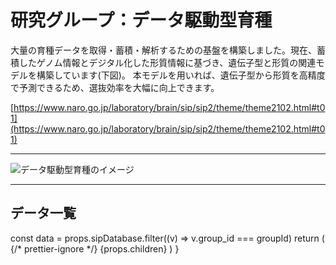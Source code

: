 


# 研究グループ：データ駆動型育種

大量の育種データを取得・蓄積・解析するための基盤を構築しました。現在、蓄積したゲノム情報とデジタル化した形質情報に基づき、遺伝子型と形質の関連モデルを構築しています(下図)。 本モデルを用いれば、遺伝子型から形質を高精度で予測できるため、選抜効率を大幅に向上できます。

[https://www.naro.go.jp/laboratory/brain/sip/sip2/theme/theme2102.html#t01](https://www.naro.go.jp/laboratory/brain/sip/sip2/theme/theme2102.html#t01)

---

<Image
  src="/group1A_01.png"
  alt="データ駆動型育種のイメージ"
  width={540}
  height={395}
  priority
/>

---

## データ一覧

  const data = props.sipDatabase.filter((v) => v.group_id === groupId)
  return (
    <Layout title={title}>
      {/* prettier-ignore */}
      <LowerPageLayout>
        <Breadcrumbs title={title} childTitle={childTitle} />
        <MdxLayout>
            {props.children}
            <GroupDetailList list={data} />
            <BackToDataLink />
        </MdxLayout>
      </LowerPageLayout>
    </Layout>
  )
}
